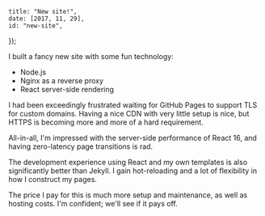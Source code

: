 
	title: "New site!",
	date: [2017, 11, 29],
	id: "new-site",
});

I built a fancy new site with some fun technology:

* Node.js
* Nginx as a reverse proxy
* React server-side rendering

I had been exceedingly frustrated waiting for GitHub Pages to support TLS for custom domains. Having a nice CDN with very little setup is nice, but HTTPS is becoming more and more of a hard requirement.

All-in-all, I'm impressed with the server-side performance of React 16, and having zero-latency page transitions is rad.

The development experience using React and my own templates is also significantly better than Jekyll. I gain hot-reloading and a lot of flexibility in how I construct my pages.

The price I pay for this is much more setup and maintenance, as well as hosting costs. I'm confident; we'll see if it pays off.